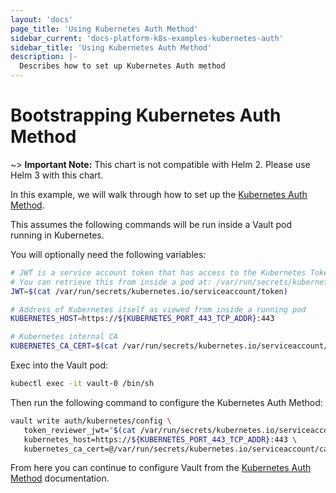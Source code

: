 ```yaml
---
layout: 'docs'
page_title: 'Using Kubernetes Auth Method'
sidebar_current: 'docs-platform-k8s-examples-kubernetes-auth'
sidebar_title: 'Using Kubernetes Auth Method'
description: |-
  Describes how to set up Kubernetes Auth method
---
```


# Bootstrapping Kubernetes Auth Method

~> **Important Note:** This chart is not compatible with Helm 2. Please use Helm 3 with this chart.

In this example, we will walk through how to set up the [Kubernetes Auth Method](/vault/docs/auth/kubernetes).

This assumes the following commands will be run inside a Vault pod running in Kubernetes.

You will optionally need the following variables:

```bash
# JWT is a service account token that has access to the Kubernetes TokenReview API
# You can retrieve this from inside a pod at: /var/run/secrets/kubernetes.io/serviceaccount/token
JWT=$(cat /var/run/secrets/kubernetes.io/serviceaccount/token)

# Address of Kubernetes itself as viewed from inside a running pod
KUBERNETES_HOST=https://${KUBERNETES_PORT_443_TCP_ADDR}:443

# Kubernetes internal CA
KUBERNETES_CA_CERT=$(cat /var/run/secrets/kubernetes.io/serviceaccount/ca.crt)
```

Exec into the Vault pod:

```bash
kubectl exec -it vault-0 /bin/sh
```

Then run the following command to configure the Kubernetes Auth Method:

```bash
vault write auth/kubernetes/config \
   token_reviewer_jwt="$(cat /var/run/secrets/kubernetes.io/serviceaccount/token)" \
   kubernetes_host=https://${KUBERNETES_PORT_443_TCP_ADDR}:443 \
   kubernetes_ca_cert=@/var/run/secrets/kubernetes.io/serviceaccount/ca.crt
```

From here you can continue to configure Vault from the [Kubernetes Auth Method](/vault/docs/auth/kubernetes) documentation.
